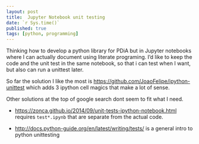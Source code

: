 ```yaml
---
layout: post
title:  Jupyter Notebook unit testing
date: `r Sys.time()`
published: true
tags: [python, programming]
---
```


Thinking how to develop a python library for PDiA but in Jupyter notebooks where I can actually document using literate programing. I'd like to keep the code and the unit test in the same notebook, so that i can test when I want, but also can run a unittest later.

So far the solution I like the most is [https://github.com/JoaoFelipe/ipython-unittest](https://github.com/JoaoFelipe/ipython-unittest) which adds 3 ipython cell magics that make a lot of sense. 

Other solutions at the top of google search dont seem to fit what I need. 

- [https://zonca.github.io/2014/09/unit-tests-ipython-notebook.html](https://zonca.github.io/2014/09/unit-tests-ipython-notebook.html) requires `test*.ipynb` that are separate from the actual code.

- [http://docs.python-guide.org/en/latest/writing/tests/](http://docs.python-guide.org/en/latest/writing/tests/) is a general intro to python unittesting
